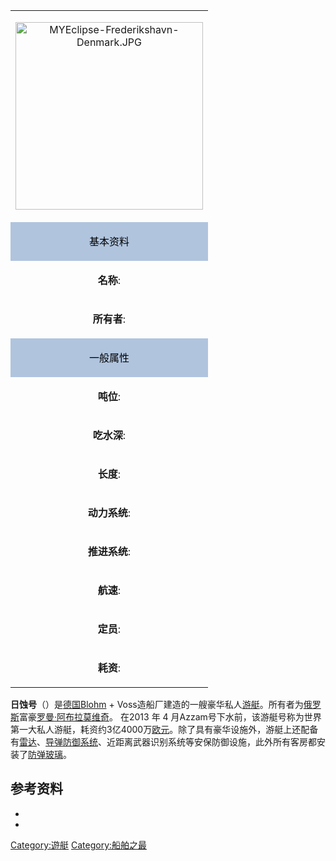 {| class="infobox"  align="right" cellpadding="2" cellspacing="0" width="300"
|-----
| colspan="2" align="center" bgcolor="#efefef" | [[File:MYEclipse-Frederikshavn-Denmark.JPG|300px]]
<br />
|-----
! colspan="2" style="color: black; background: #B0C4DE;" | 基本资料
|-----
| width="82" | '''名称''': || width="206" | 日蚀号
|-----
| width="82" | '''所有者''': || width="206" | [[罗曼·阿布拉莫维奇|罗曼·阿布拉莫维奇]]
|-----
! colspan="2" style="color: black; background: #B0C4DE;" | 一般属性
|-----
| width="82" | '''吨位''': || width="206" |13000GT
|-----
| width="82" | '''吃水深''': || width="206" | 5米
|-----
| width="82" | '''长度''': || width="206" | 约162米
|-----
| width="82" | '''动力系统''': 
| width="206" | 
|-----
| width="82" | '''推进系统''':
| width="206" |  三螺旋推进器
|-----
| width="82" | '''航速''': || width="206" | 25海里/小时 
|-----
| width="82" | '''定员''': || width="206" |70
|-----
| width="82" | '''耗资''': || width="206" | 3亿4000万欧元
|}
'''日蚀号'''（{{lang-en|'''Eclipse'''}}）是[[德国|德国]]Blohm + Voss造船厂建造的一艘豪华私人[[游艇|游艇]]。所有者为[[俄罗斯|俄罗斯]]富豪[[罗曼·阿布拉莫维奇|罗曼·阿布拉莫维奇]]。 在2013 年 4 月Azzam号下水前，该游艇号称为世界第一大私人游艇，耗资约3亿4000万[[欧元|欧元]]。除了具有豪华设施外，游艇上还配备有[[雷达|雷达]]、[[导弹防御系统|导弹防御系统]]、近距离武器识别系统等安保防御设施，此外所有客房都安装了[[防弹玻璃|防弹玻璃]]。

==参考资料==
*{{Cite news
|title=世界第一大私人游艇的“日蚀号”下水
|url=http://news.163.com/10/0517/11/66SOVUJO000125LI.html
|publisher=网易新闻
|date=2010-05-17
|accessdate=2010-12-11
}}{{Dead link|date=2020年1月 |bot=InternetArchiveBot |fix-attempted=yes }}
*{{Cite news
|title=全球最大私人游艇日蚀号开始处女航
|url=http://news.sina.com.cn/w/2010-12-10/143621616769.shtml
|publisher=新浪新闻
|date=2010-12-10
|accessdate=2010-12-11
|archive-date=2020-05-13
|archive-url=https://web.archive.org/web/20200513145009/http://news.sina.com.cn/w/2010-12-10/143621616769.shtml
|dead-url=no
}}

{{Blohm + Voss}}
[[Category:遊艇|Category:遊艇]]
[[Category:船舶之最|Category:船舶之最]]